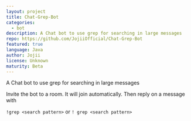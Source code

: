 ```yaml
---
layout: project
title: Chat-Grep-Bot
categories:
  - bot
description: A Chat bot to use grep for searching in large messages
repo: https://github.com/JojiiOfficial/Chat-Grep-Bot
featured: true
language: Java
author: Jojii
license: Unknown
maturity: Beta
---
```


A Chat bot to use grep for searching in large messages

Invite the bot to a room. It will join automatically. Then reply on a message with

`!grep <search pattern>` or `! grep <search pattern>`
